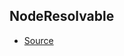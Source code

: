 ## NodeResolvable



- [Source](https://github.com/Androz2091/discord-player/blob/caddfb3/packages/discord-player/src/Structures/GuildNodeManager.ts#L33)